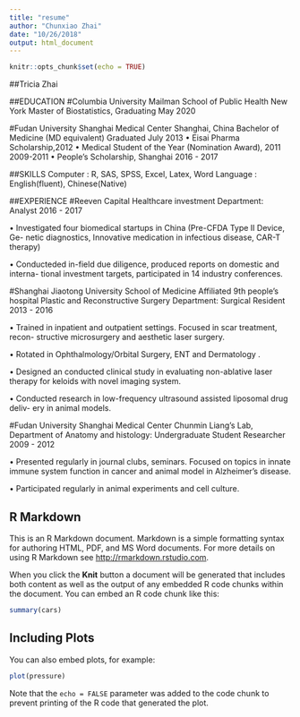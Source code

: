 ```yaml
---
title: "resume"
author: "Chunxiao Zhai"
date: "10/26/2018"
output: html_document
---
```


```r
knitr::opts_chunk$set(echo = TRUE)
```

##Tricia Zhai

##EDUCATION
#Columbia University Mailman School of Public Health  New York
Master of Biostatistics, Graduating May 2020

#Fudan University Shanghai Medical Center   Shanghai, China
Bachelor of Medicine (MD equivalent)  Graduated July 2013
• Eisai Pharma Scholarship,2012
• Medical Student of the Year (Nomination Award), 2011 2009-2011 
• People’s Scholarship, Shanghai 2016 - 2017

##SKILLS
Computer : R, SAS, SPSS, Excel, Latex, Word 
Language : English(fluent), Chinese(Native)


##EXPERIENCE
#Reeven Capital
Healthcare investment Department: 
Analyst 2016 - 2017

• Investigated four biomedical startups in China (Pre-CFDA Type II Device, Ge- netic diagnostics, Innovative medication in infectious disease, CAR-T therapy)

• Conducteded in-field due diligence, produced reports on domestic and interna-
tional investment targets, participated in 14 industry conferences.

#Shanghai Jiaotong University School of Medicine Affiliated 9th people’s hospital
Plastic and Reconstructive Surgery Department: 
Surgical Resident 2013 - 2016

• Trained in inpatient and outpatient settings. Focused in scar treatment, recon- structive microsurgery and aesthetic laser surgery.

• Rotated in Ophthalmology/Orbital Surgery, ENT and Dermatology .

• Designed an conducted clinical study in evaluating non-ablative laser therapy
for keloids with novel imaging system.

• Conducted research in low-frequency ultrasound assisted liposomal drug deliv-
ery in animal models.


#Fudan University Shanghai Medical Center
Chunmin Liang’s Lab, Department of Anatomy and histology: 
Undergraduate Student Researcher 2009 - 2012

• Presented regularly in journal clubs, seminars. Focused on topics in innate immune system function in cancer and animal model in Alzheimer’s disease.

• Participated regularly in animal experiments and cell culture. 





## R Markdown

This is an R Markdown document. Markdown is a simple formatting syntax for authoring HTML, PDF, and MS Word documents. For more details on using R Markdown see <http://rmarkdown.rstudio.com>.

When you click the **Knit** button a document will be generated that includes both content as well as the output of any embedded R code chunks within the document. You can embed an R code chunk like this:

```r
summary(cars)
```

## Including Plots

You can also embed plots, for example:

```r
plot(pressure)
```

Note that the `echo = FALSE` parameter was added to the code chunk to prevent printing of the R code that generated the plot.

